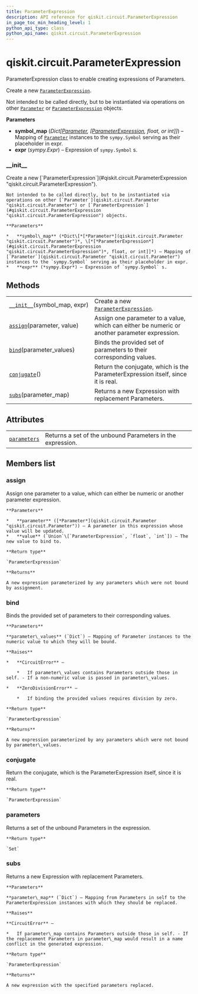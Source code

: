 ```yaml
---
title: ParameterExpression
description: API reference for qiskit.circuit.ParameterExpression
in_page_toc_min_heading_level: 1
python_api_type: class
python_api_name: qiskit.circuit.ParameterExpression
---
```


<span id="qiskit-circuit-parameterexpression" />

# qiskit.circuit.ParameterExpression

<Class id="qiskit.circuit.ParameterExpression" isDedicatedPage={true} github="https://github.com/qiskit/qiskit/tree/stable/0.16/qiskit/circuit/parameterexpression.py" signature="ParameterExpression(symbol_map, expr)" modifiers="class">
  ParameterExpression class to enable creating expressions of Parameters.

  Create a new [`ParameterExpression`](#qiskit.circuit.ParameterExpression "qiskit.circuit.ParameterExpression").

  Not intended to be called directly, but to be instantiated via operations on other [`Parameter`](qiskit.circuit.Parameter "qiskit.circuit.Parameter") or [`ParameterExpression`](#qiskit.circuit.ParameterExpression "qiskit.circuit.ParameterExpression") objects.

  **Parameters**

  *   **symbol\_map** (*Dict\[*[*Parameter*](qiskit.circuit.Parameter "qiskit.circuit.Parameter")*, \[*[*ParameterExpression*](#qiskit.circuit.ParameterExpression "qiskit.circuit.ParameterExpression")*, float, or int]]*) – Mapping of [`Parameter`](qiskit.circuit.Parameter "qiskit.circuit.Parameter") instances to the `sympy.Symbol` serving as their placeholder in expr.
  *   **expr** (*sympy.Expr*) – Expression of `sympy.Symbol` s.

  ### \_\_init\_\_

  <Function id="qiskit.circuit.ParameterExpression.__init__" signature="__init__(symbol_map, expr)">
    Create a new [`ParameterExpression`](#qiskit.circuit.ParameterExpression "qiskit.circuit.ParameterExpression").

    Not intended to be called directly, but to be instantiated via operations on other [`Parameter`](qiskit.circuit.Parameter "qiskit.circuit.Parameter") or [`ParameterExpression`](#qiskit.circuit.ParameterExpression "qiskit.circuit.ParameterExpression") objects.

    **Parameters**

    *   **symbol\_map** (*Dict\[*[*Parameter*](qiskit.circuit.Parameter "qiskit.circuit.Parameter")*, \[*[*ParameterExpression*](#qiskit.circuit.ParameterExpression "qiskit.circuit.ParameterExpression")*, float, or int]]*) – Mapping of [`Parameter`](qiskit.circuit.Parameter "qiskit.circuit.Parameter") instances to the `sympy.Symbol` serving as their placeholder in expr.
    *   **expr** (*sympy.Expr*) – Expression of `sympy.Symbol` s.
  </Function>

  ## Methods

  |                                                                                                                             |                                                                                                                 |
  | --------------------------------------------------------------------------------------------------------------------------- | --------------------------------------------------------------------------------------------------------------- |
  | [`__init__`](#qiskit.circuit.ParameterExpression.__init__ "qiskit.circuit.ParameterExpression.__init__")(symbol\_map, expr) | Create a new [`ParameterExpression`](#qiskit.circuit.ParameterExpression "qiskit.circuit.ParameterExpression"). |
  | [`assign`](#qiskit.circuit.ParameterExpression.assign "qiskit.circuit.ParameterExpression.assign")(parameter, value)        | Assign one parameter to a value, which can either be numeric or another parameter expression.                   |
  | [`bind`](#qiskit.circuit.ParameterExpression.bind "qiskit.circuit.ParameterExpression.bind")(parameter\_values)             | Binds the provided set of parameters to their corresponding values.                                             |
  | [`conjugate`](#qiskit.circuit.ParameterExpression.conjugate "qiskit.circuit.ParameterExpression.conjugate")()               | Return the conjugate, which is the ParameterExpression itself, since it is real.                                |
  | [`subs`](#qiskit.circuit.ParameterExpression.subs "qiskit.circuit.ParameterExpression.subs")(parameter\_map)                | Returns a new Expression with replacement Parameters.                                                           |

  ## Attributes

  |                                                                                                                |                                                            |
  | -------------------------------------------------------------------------------------------------------------- | ---------------------------------------------------------- |
  | [`parameters`](#qiskit.circuit.ParameterExpression.parameters "qiskit.circuit.ParameterExpression.parameters") | Returns a set of the unbound Parameters in the expression. |

  ## Members list

  ### assign

  <Function id="qiskit.circuit.ParameterExpression.assign" signature="assign(parameter, value)">
    Assign one parameter to a value, which can either be numeric or another parameter expression.

    **Parameters**

    *   **parameter** ([*Parameter*](qiskit.circuit.Parameter "qiskit.circuit.Parameter")) – A parameter in this expression whose value will be updated.
    *   **value** (`Union`\[`ParameterExpression`, `float`, `int`]) – The new value to bind to.

    **Return type**

    `ParameterExpression`

    **Returns**

    A new expression parameterized by any parameters which were not bound by assignment.
  </Function>

  ### bind

  <Function id="qiskit.circuit.ParameterExpression.bind" signature="bind(parameter_values)">
    Binds the provided set of parameters to their corresponding values.

    **Parameters**

    **parameter\_values** (`Dict`) – Mapping of Parameter instances to the numeric value to which they will be bound.

    **Raises**

    *   **CircuitError** –

        *   If parameter\_values contains Parameters outside those in self. - If a non-numeric value is passed in parameter\_values.

    *   **ZeroDivisionError** –

        *   If binding the provided values requires division by zero.

    **Return type**

    `ParameterExpression`

    **Returns**

    A new expression parameterized by any parameters which were not bound by parameter\_values.
  </Function>

  ### conjugate

  <Function id="qiskit.circuit.ParameterExpression.conjugate" signature="conjugate()">
    Return the conjugate, which is the ParameterExpression itself, since it is real.

    **Return type**

    `ParameterExpression`
  </Function>

  ### parameters

  <Attribute id="qiskit.circuit.ParameterExpression.parameters">
    Returns a set of the unbound Parameters in the expression.

    **Return type**

    `Set`
  </Attribute>

  ### subs

  <Function id="qiskit.circuit.ParameterExpression.subs" signature="subs(parameter_map)">
    Returns a new Expression with replacement Parameters.

    **Parameters**

    **parameter\_map** (`Dict`) – Mapping from Parameters in self to the ParameterExpression instances with which they should be replaced.

    **Raises**

    **CircuitError** –

    *   If parameter\_map contains Parameters outside those in self. - If the replacement Parameters in parameter\_map would result in a name conflict in the generated expression.

    **Return type**

    `ParameterExpression`

    **Returns**

    A new expression with the specified parameters replaced.
  </Function>
</Class>


